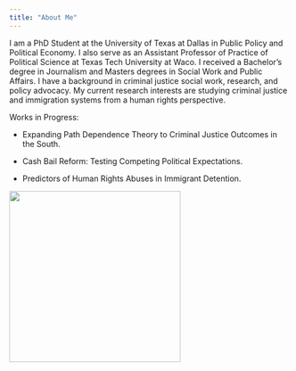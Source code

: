 ---
title: "About Me"
---

I am a PhD Student at the University of Texas at Dallas in Public Policy and Political Economy. I also serve as an Assistant Professor of Practice of Political Science at Texas Tech University at Waco. I received a Bachelor's degree in Journalism and Masters degrees in Social Work and Public Affairs. I have a background in criminal justice social work, research, and policy advocacy. My current research interests are studying criminal justice and immigration systems from a human rights perspective.

Works in Progress:

-   Expanding Path Dependence Theory to Criminal Justice Outcomes in the South.

-   Cash Bail Reform: Testing Competing Political Expectations.

-   Predictors of Human Rights Abuses in Immigrant Detention.

![](docs/mypic2.jpg){fig-align="left" width="307"}

